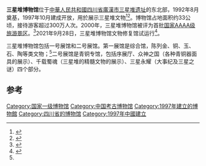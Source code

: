 {{Infobox museum
| 名称     = 三星堆博物馆
| 图像     = SanXingDui Museum.jpg
| 图像大小 = 250px
| 坐标     = {{coord|31.00308|104.21814|display=inline}}
| 地址     = {{CHN}}[[四川省|四川省]][[广汉市|广汉市]]城西鸭子河畔
| 网站     = {{URL|sxd.cn}}
| 参观人数 = 300多万人次
| 类型     = 专题性遗址博物馆
}}
'''三星堆博物馆'''位于[[中華人民共和國|中華人民共和國]][[四川省|四川省]][[廣漢市|廣漢市]][[三星堆遗址|三星堆遗址]]的东北部，1992年8月奠基，1997年10月建成开放，用於展示三星堆文物<ref>{{Cite web|title=三星堆博物馆简介|url=http://www.jowong.com/sxd/index.html|accessdate=2012-02-10|date=2008-02-20|publisher=Jowong.com|language=zh|archive-date=2012-06-21|archive-url=https://web.archive.org/web/20120621104153/http://www.jowong.com/sxd/index.html}}</ref><ref>{{Cite web|title=三星堆遗址简介|url=http://www.jowong.com/sxd/sites.html|accessdate=2012-02-10|date=|publisher=Jowong.com|language=zh|archive-date=2012-06-20|archive-url=https://web.archive.org/web/20120620194658/http://www.jowong.com/sxd/sites.html}}</ref>。博物馆占地面积约33公顷，接待游客超过300万人次。2000年，三星堆博物馆被评为首批[[国家AAAA级旅游景区|国家AAAA级旅游景区]]。<ref name=":0">{{Cite web|title=三星堆简介|url=http://www.sxd.cn/showinfo.asp?id=1526&bigclass=5|accessdate=2021-03-21|publisher=三星堆博物馆|language=zh-cn|archive-date=2021-03-27|archive-url=https://web.archive.org/web/20210327034609/http://www.sxd.cn/showinfo.asp?id=1526&bigclass=5}}</ref>2021年9月28日，三星堆博物馆文物修复馆试运行<ref>{{cite news |title=三星堆博物馆文物修复馆9月28日试运行 部分新出土文物将与游客见面 |url=https://www.sohu.com/a/492522941_120995165 |accessdate=2021-09-28 |archive-date=2022-02-04 |archive-url=https://web.archive.org/web/20220204065039/https://www.sohu.com/a/492522941_120995165 }}</ref>。

三星堆博物馆包括一号展馆和二号展馆。第一展馆是综合馆，陈列金、铜、玉、石、陶等类文物；<ref name=":0" />二号展馆是青铜专馆，包括序展厅、众神之国（各种青铜器面具的展示）、千载蜀魂（三星堆的精髓文物的展示）、三星永耀（大事纪及三星之谜）四个部分。

== 参考 ==
<references />
{{中国国家一级博物馆}}

[[Category:国家一级博物馆|Category:国家一级博物馆]]
[[Category:中国考古博物馆|Category:中国考古博物馆]]
[[Category:1997年建立的博物館|Category:1997年建立的博物館]]
[[Category:四川省的博物馆|Category:四川省的博物馆]]
[[Category:1997年中國建立|Category:1997年中國建立]]